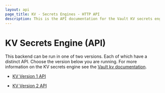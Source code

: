 ```yaml
---
layout: api
page_title: KV - Secrets Engines - HTTP API
description: This is the API documentation for the Vault KV secrets engine.
---
```


# KV Secrets Engine (API)

This backend can be run in one of two versions. Each of which have a distinct API.
Choose the version below you are running. For more information on the KV secrets
engine see the [Vault kv documentation](/vault/docs/secrets/kv).

- [KV Version 1 API](/api/secret/kv/kv-v1)

- [KV Version 2 API](/api/secret/kv/kv-v2)

